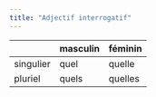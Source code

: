 ```yaml
---
title: "Adjectif interrogatif"
---
```


|           | masculin | féminin |
|-----------|----------|---------|
| singulier | quel     | quelle  |
| pluriel   | quels    | quelles |
